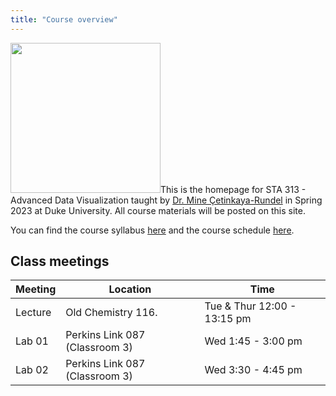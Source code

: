 ```yaml
---
title: "Course overview"
---
```


<img src="images/logo.png" class="cover" width="240" height="240"/>This is the homepage for STA 313 - Advanced Data Visualization taught by [Dr. Mine Çetinkaya-Rundel](http://mine-cr.com/) in Spring 2023 at Duke University. All course materials will be posted on this site.

You can find the course syllabus [here](/syllabus) and the course schedule [here](/).

## Class meetings

| Meeting | Location                       | Time                        |
|---------|--------------------------------|-----------------------------|
| Lecture | Old Chemistry 116.             | Tue & Thur 12:00 - 13:15 pm |
| Lab 01  | Perkins Link 087 (Classroom 3) | Wed 1:45 - 3:00 pm          |
| Lab 02  | Perkins Link 087 (Classroom 3) | Wed 3:30 - 4:45 pm          |
